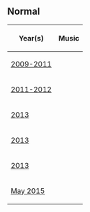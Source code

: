 {{CPW|Cove}}

==Normal==
<center>
{|class="wikitable" border="1"
!Year(s)!!Music
|-
|[[Media:RoomsCove.swf|2009-2011]]||{{n/a}}
|-
|[[Media:RoomsCove 2.swf|2011-2012]]||{{n/a}}
|-
|[[Media:RoomsCove 3.swf|2013]]||{{n/a}}
|-
|[[Media:RoomsCove 4.swf|2013]]||{{n/a}}
|-
|[[Media:RoomsCove 5.swf|2013]]||{{n/a}}
|-
|[[Media:RoomsCove-May2015.swf|May 2015]]||{{n/a}}
|}
</center>

{{Places}}
